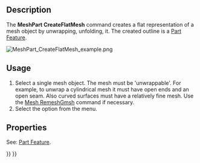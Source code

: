 <languages/>

{{Docnav
|[[Mesh_SplitComponents|SplitComponents]]
|[[MeshPart_CreateFlatFace|CreateFlatFace]]
|[[Mesh_Workbench|Mesh]]
|IconL=Mesh_SplitComponents.svg
|IconR=MeshPart_CreateFlatFace.svg
|IconC=Workbench_Mesh.svg
}}

{{GuiCommand
|Name=MeshPart CreateFlatMesh
|MenuLocation=Meshes → Unwrap Mesh
|Workbenches=[[Mesh_Workbench|Mesh]]
|Version=0.19
|SeeAlso=[[MeshPart_CreateFlatFace|MeshPart CreateFlatFace]]
}}

==Description==

The '''MeshPart CreateFlatMesh''' command creates a flat representation of a mesh object by unwrapping, unfolding, it. The created outline is a [[Part_Feature|Part Feature]].

[[Image:MeshPart_CreateFlatMesh_example.png]]
{{Caption|A mesh object and, in red, its flat representation}}

==Usage==

# Select a single mesh object. The mesh must be 'unwrappable'. For example, to unwrap a cylindrical mesh it must have open ends and an open seam. Also curved surfaces must have a relatively fine mesh. Use the [[Mesh_RemeshGmsh|Mesh RemeshGmsh]] command if necessary.
# Select the {{MenuCommand|Meshes → [[Image:MeshPart_CreateFlatMesh.svg|16px]] Unwrap Mesh}} option from the menu.

==Properties==

See: [[Part_Feature|Part Feature]].


{{Docnav
|[[Mesh_SplitComponents|SplitComponents]]
|[[MeshPart_CreateFlatFace|CreateFlatFace]]
|[[Mesh_Workbench|Mesh]]
|IconL=Mesh_SplitComponents.svg
|IconR=MeshPart_CreateFlatFace.svg
|IconC=Workbench_Mesh.svg
}}

{{Mesh Tools navi{{#translation:}}}}
{{Userdocnavi{{#translation:}}}}